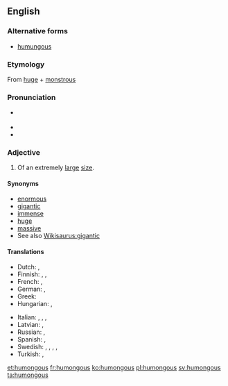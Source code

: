 ==English==

===Alternative forms===
* [[humungous]]

===Etymology===
From [[huge]] + [[monstrous]]

===Pronunciation===
* {{a|UK}} {{IPA|/ˌhjuːˈmʌŋɡəs/|[ˌçju̟ːˈmɐŋɡəs]|lang=en}}
* {{audio|en-us-humongous.ogg|Audio (US)|lang=en}}
* {{rhymes|ʌŋɡəs|lang=en}}

===Adjective===
{{en-adj}}

# {{context|informal|lang=en}} Of an extremely [[large]] [[size]].

====Synonyms====
* [[enormous]]
* [[gigantic]]
* [[immense]]
* [[huge]]
* [[massive]]
* See also [[Wikisaurus:gigantic]]

====Translations====
{{trans-top|extremely large}}
* Dutch: {{t+|nl|enorm}}, {{t+|nl|gigantisch}}
* Finnish: {{t+|fi|valtava}}, {{t+|fi|suunnaton}}, {{t|fi|jättimäinen}}
* French: {{t+|fr|gigantesque}}, {{t+|fr|énorme}}
* German: {{t+|de|riesig}}, {{t+|de|gigantisch}}
* Greek: {{t+|el|θεόρατος|tr=theoratos}}
* Hungarian: {{t+|hu|óriási}}, {{t+|hu|hatalmas}}
{{trans-mid}}
* Italian: {{t|it|gigantesco}}, {{t+|it|enorme}}, {{t|it|disumano}}, {{t+|it|mastodontico}}
* Latvian: {{t|lv|milzīgs}}, {{t|lv|gigantisks}}
* Russian: {{t+|ru|огромный}}, {{t+|ru|гигантский}}
* Spanish: {{t+|es|gigante}}, {{t+|es|enorme}}
* Swedish: {{t+|sv|gigantisk}}, {{t+|sv|enorm}}, {{t|sv|mastodontisk}}, {{t+|sv|jättelik}}, {{t+|sv|kolossal}}
* Turkish: {{t+|tr|devasa}},  {{t+|tr|kocaman}}
{{trans-bottom}}

[[et:humongous]]
[[fr:humongous]]
[[ko:humongous]]
[[pl:humongous]]
[[sv:humongous]]
[[ta:humongous]]